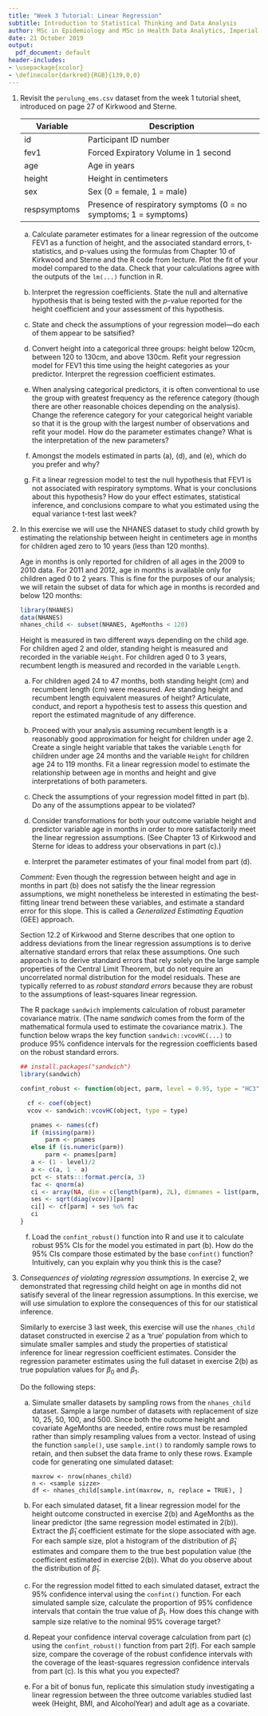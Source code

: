 ```yaml
---
title: "Week 3 Tutorial: Linear Regression"
subtitle: Introduction to Statistical Thinking and Data Analysis
author: MSc in Epidemiology and MSc in Health Data Analytics, Imperial College London
date: 21 October 2019
output:
  pdf_document: default
header-includes:
- \usepackage{xcolor}
- \definecolor{darkred}{RGB}{139,0,0}
---
```


1. Revisit the `perulung_ems.csv` dataset from the week 1 tutorial sheet, introduced on page 27 of Kirkwood and Sterne.

    | Variable     | Description                                                      |
    |--------------| -----------------------------------------------------------------|
    | id           | Participant ID number                                            |
    | fev1         | Forced Expiratory Volume in 1 second                             |
    | age          | Age in years                                                     |
    | height       | Height in centimeters                                            |
    | sex          | Sex (0 = female, 1 = male)                                       |
    | respsymptoms | Presence of respiratory symptoms (0 = no symptoms; 1 = symptoms) |

    a. Calculate parameter estimates for a linear regression of the outcome FEV1 as a function of height, and the associated standard errors, t-statistics, and p-values using the formulas from Chapter 10 of Kirkwood and Sterne and the R code from lecture. Plot the fit of your model compared to the data. Check that your calculations agree with the outputs of the `lm(...)` function in R.

    b. Interpret the regression coefficients. State the null and alternative hypothesis that is being tested with the _p_-value reported for the height coefficient and your assessment of this hypothesis.

    c. State and check the assumptions of your regression model---do each of them appear to be satsified?

    d. Convert height into a categorical three groups: height below 120cm, between 120 to 130cm, and above 130cm.  Refit your regression model for FEV1 this time using the height categories as your predictor. Interpret the regression coefficient estimates.

    e. When analysing categorical predictors, it is often conventional to use the group with greatest frequency as the reference category (though there are other reasonable choices depending on the analysis). Change the reference category for your categorical height variable so that it is the group with the largest number of observations and refit your model. How do the parameter estimates change? What is the interpretation of the new parameters?

    f. Amongst the models estimated in parts (a), (d), and (e), which do you prefer and why?

    g. Fit a linear regression model to test the null hypothesis that FEV1 is not associated with respiratory symptoms. What is your conclusions about this hypothesis? How do your effect estimates, statistical inference, and conclusions compare to what you estimated using the equal variance t-test last week?

\newpage

2. In this exercise we will use the NHANES dataset to study child growth by estimating the relationship between height in centimeters age in months for children aged zero to 10 years (less than 120 months).

   Age in months is only reported for children of all ages in the 2009 to 2010 data. For 2011 and 2012, age in months is available only for children aged 0 to 2 years. This is fine for the purposes of our analysis; we will retain the subset of data for which age in months is recorded and below 120 months:

   ```r
   library(NHANES)
   data(NHANES)
   nhanes_child <- subset(NHANES, AgeMonths < 120)
   ```

   Height is measured in two different ways depending on the child age.  For children aged 2 and older, standing height is measured and recorded in the variable `Height`.  For children aged 0 to 3 years, recumbent length is measured and recorded in the variable `Length`.  

   a. For children aged 24 to 47 months, both standing height (cm) and recumbent length (cm) were measured. Are standing height and recumbent length equivalent measures of height? Articulate, conduct, and report a hypothesis test to assess this question and report the estimated magnitude of any difference.  

   b. Proceed with your analysis assuming recumbent length is a reasonably good approximation for height for children under age 2. Create a single height variable that takes the variable `Length` for children under age 24 months and the variable `Height` for children age 24 to 119 months.  Fit a linear regression model to estimate the relationship between age in months and height and give interpretations of both parameters.  

   c. Check the assumptions of your regression model fitted in part (b). Do any of the assumptions appear to be violated?  

   d. Consider transformations for both your outcome variable height and predictor variable age in months in order to more satisfactorily meet the linear regression assumptions. (See Chapter 13 of Kirkwood and Sterne for ideas to address your observations in part (c).)  

   e. Interpret the parameter estimates of your final model from part (d).  

   _Comment:_ Even though the regression between height and age in months in part (b) does not satisfy the the linear regression assumptions, we might nonetheless be interested in estimating the best-fitting linear trend between these variables, and estimate a standard error for this slope. This is called a _Generalized Estimating Equation_ (GEE) approach.

   Section 12.2 of Kirkwood and Sterne describes that one option to address deviations from the linear regression assumptions is to derive alternative standard errors that relax these assumptions. One such approach is to derive standard errors that rely solely on the large sample properties of the Central Limit Theorem, but do not require an uncorrelated normal distribution for the model residuals. These are typically referred to as _robust standard errors_ because they are robust to the assumptions of least-squares linear regression.

   The R package `sandwich` implements calculation of robust parameter covariance matrix.  (The name _sandwich_ comes from the form of the mathematical formula used to estimate the covariance matrix.). The function below wraps the key function `sandwich::vcovHC(...)` to produce 95% confidence intervals for the regression coefficients based on the robust standard errors.

   ```r
   ## install.packages("sandwich")
   library(sandwich)

   confint_robust <- function(object, parm, level = 0.95, type = "HC3") {

     cf <- coef(object)
     vcov <- sandwich::vcovHC(object, type = type)

      pnames <- names(cf)
      if (missing(parm))
          parm <- pnames
      else if (is.numeric(parm))
          parm <- pnames[parm]
      a <- (1 - level)/2
      a <- c(a, 1 - a)
      pct <- stats:::format.perc(a, 3)
      fac <- qnorm(a)
      ci <- array(NA, dim = c(length(parm), 2L), dimnames = list(parm, pct))
      ses <- sqrt(diag(vcov))[parm]
      ci[] <- cf[parm] + ses %o% fac
      ci
   }
   ```  

   f. Load the `confint_robust()` function into R and use it to calculate robust 95% CIs for the model you estimated in part (b).  How do the 95% CIs compare those estimated by the base `confint()` function?  Intuitively, can you explain why you think this is the case?
 
\newpage 

3. _Consequences of violating regression assumptions._ In exercise 2, we demonstrated that regressing child height on age in months did not satisify several of the linear regression assumptions. In this exercise, we will use simulation to explore the consequences of this for our statistical inference.

   Similarly to exercise 3 last week, this exercise will use the `nhanes_child` dataset constructed in exercise 2 as a 'true' population from which to simulate smaller samples and study the properties of statistical inference for linear regression coefficient estimates. Consider the regression parameter estimates using the full dataset in exercise 2(b) as true population values for $\beta_0$ and $\beta_1$.
   
   Do the following steps:

   a. Simulate smaller datasets by sampling rows from the `nhanes_child` dataset. Sample a large number of datasets with replacement of size 10, 25, 50, 100, and 500. Since both the outcome height and covariate AgeMonths are needed, entire rows must be resampled rather than simply resampling values from a vector. Instead of using the function `sample()`, use `sample.int()` to randomly sample rows to retain, and then subset the data frame to only these rows. Example code for generating one simulated dataset:

      ```
      maxrow <- nrow(nhanes_child)
      n <- <sample sizze>
      df <- nhanes_child[sample.int(maxrow, n, replace = TRUE), ]
      ```

   b. For each simulated dataset, fit a linear regression model for the height outcome constructed in exercise 2(b) and AgeMonths as the linear predictor (the same regression model estimated in 2(b)). Extract the $\hat \beta_1$ coefficient estimate for the slope associated with age. For each sample size, plot a histogram of the distribution of $\hat \beta_1$ estimates and compare them to the true best population value (the coefficient estimated in exercise 2(b)).  What do you observe about the distribution of $\hat \beta_1$.

   c. For the regression model fitted to each simulated dataset, extract the 95% confidence interval using the `confint()` function. For each simulated sample size, calculate the proportion of 95% confidence intervals that contain the true value of $\beta_1$. How does this change with sample size relative to the nominal 95% coverage target?

   d. Repeat your confidence interval coverage calculation from part (c) using the `confint_robust()` function from part 2(f). For each sample size, compare the coverage of the robust confidence intervals with the coverage of the least-squares regression confidence intervals from part (c). Is this what you you expected?

   e. For a bit of bonus fun, replicate this simulation study investigating a linear regression between the three outcome variables studied last week (Height, BMI, and AlcoholYear) and adult age as a covariate.
